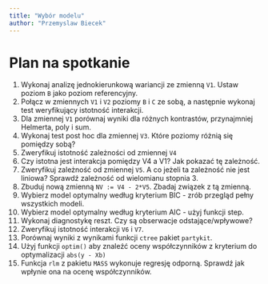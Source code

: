 ```yaml
---
title: "Wybór modelu"
author: "Przemyslaw Biecek"
---
```


# Plan na spotkanie

1. Wykonaj analizę jednokierunkową wariancji ze zmienną `V1`. Ustaw poziom `B` jako poziom referencyjny.
2. Połącz w zmiennych `V1` i `V2` poziomy `B` i `C` ze sobą, a następnie wykonaj test weryfikujący istotność interakcji.
3. Dla zmiennej `V1` porównaj wyniki dla różnych kontrastów, przynajmniej Helmerta, poly i sum.
4. Wykonaj test post hoc dla zmiennej `V3`. Które poziomy różnią się pomiędzy sobą?
5. Zweryfikuj istotność zależności od zmiennej `V4`
6. Czy istotna jest interakcja pomiędzy V4 a V1? Jak pokazać tę zależność.
7. Zweryfikuj zależność od zmiennej `V5`. A co jeżeli ta zależność nie jest liniowa? Sprawdź zależność od wielomianu stopnia 3.
8. Zbuduj nową zmienną `NV := V4 - 2*V5`. Zbadaj związek z tą zmienną.
9. Wybierz model optymalny według kryterium BIC - zrób przegląd pełny wszystkich modeli.
10. Wybierz model optymalny według kryterium AIC - użyj funkcji step. 
11. Wykonaj diagnostykę reszt. Czy są obserwacje odstające/wpływowe?
12. Zweryfikuj istotność interakcji `V6` i `V7`.
13. Porównaj wyniki z wynikami funkcji `ctree` pakiet `partykit`.
14. Użyj funkcji `optim()` aby znaleźć oceny współczynników z kryterium do optymalizacji `abs(y - Xb)`
15. Funkcja `rlm` z pakietu `MASS` wykonuje regresję odporną. Sprawdź jak wpłynie ona na ocenę współczynników.

